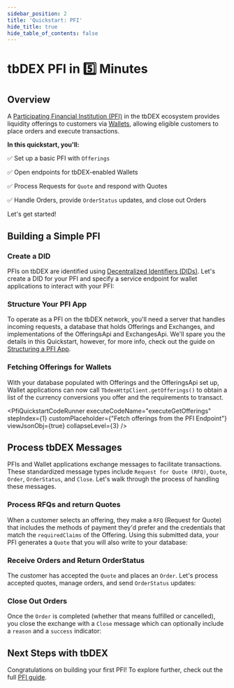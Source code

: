 ```yaml
---
sidebar_position: 2
title: 'Quickstart: PFI'
hide_title: true
hide_table_of_contents: false
---
```



<QuickstartExecutionProvider>

# tbDEX PFI in 5️⃣ Minutes

## Overview

A [Participating Financial Institution (PFI)](/docs/tbdex/pfi/overview) in the tbDEX ecosystem provides liquidity offerings to customers via [Wallets](/docs/tbdex/wallet/overview), allowing eligible customers to place orders and execute transactions.

**In this quickstart, you'll:**

✅  Set up a basic PFI with `Offerings`

✅  Open endpoints for tbDEX-enabled Wallets

✅  Process Requests for `Quote` and respond with Quotes

✅  Handle Orders, provide `OrderStatus` updates, and close out Orders

Let's get started!

## Building a Simple PFI

### Create a DID

PFIs on tbDEX are identified using [Decentralized Identifiers (DIDs)](/docs/web5/decentralized-identifiers/what-are-dids). Let's create a DID for your PFI and specify a service endpoint for wallet applications to interact with your PFI:

<CodeSnippet snippetName="pfiOverviewCreateDid" />
<PfiQuickstartCodeRunner executeCodeName="executeDidCreate" stepIndex={0} customPlaceholder={"See PFI DID"} />

### Structure Your PFI App
To operate as a PFI on the tbDEX network, you'll need a server that handles incoming requests, a database that holds Offerings and Exchanges, and implementations of the OfferingsApi and ExchangesApi. We'll spare you the details in this Quickstart, however, for more info, check out the guide on [Structuring a PFI App](/docs/tbdex/pfi/anatomy-of-a-pfi).

### Fetching Offerings for Wallets
With your database populated with Offerings and the OfferingsApi set up, Wallet applications can now call `TbdexHttpClient.getOfferings()` to obtain a list of the currency conversions you offer and the requirements to transact.

<PfiQuickstartCodeRunner executeCodeName="executeGetOfferings" stepIndex={1} customPlaceholder={"Fetch offerings from the PFI Endpoint"} viewJsonObj={true} collapseLevel={3} />

## Process tbDEX Messages

PFIs and Wallet applications exchange messages to facilitate transactions. These standardized message types include `Request for Quote (RFQ)`, `Quote`, `Order`, `OrderStatus`, and `Close`. Let's walk through the process of handling these messages.

### Process RFQs and return Quotes

When a customer selects an offering, they make a `RFQ` (Request for Quote) that includes the methods of payment they'd prefer and the credentials that match the `requiredClaims` of the Offering. Using this submitted data, your PFI generates a `Quote` that you will also write to your database:

<CodeSnippet snippetName="pfiCreateQuoteJs" title="exchangeApiProvider.ts" />
<PfiQuickstartCodeRunner executeCodeName="executeGetQuote" stepIndex={2} customPlaceholder={"See the Quote"} viewJsonObj={true} collapseLevel={3} />

### Receive Orders and Return OrderStatus

The customer has accepted the `Quote` and places an `Order`. Let's process accepted quotes, manage orders, and send `OrderStatus` updates:

<CodeSnippet snippetName="pfiOrderStatusJs" title="exchangeApiProvider.ts" />
<PfiQuickstartCodeRunner executeCodeName="executeGetOrderStatus" stepIndex={3} customPlaceholder={"See the OrderStatus"} viewJsonObj={true} collapseLevel={3} />

### Close Out Orders

Once the `Order` is completed (whether that means fulfilled or cancelled), you close the exchange with a `Close` message which can optionally include a `reason` and a `success` indicator:

<CodeSnippet snippetName="pfiCloseOrderJs" title="exchangeApiProvider.ts" />
<PfiQuickstartCodeRunner executeCodeName="executeGetClose" stepIndex={4} customPlaceholder={"See the Close Message"} viewJsonObj={true} collapseLevel={3} />

## Next Steps with tbDEX

Congratulations on building your first PFI! To explore further, check out the full [PFI guide](/docs/tbdex/pfi/overview).


</QuickstartExecutionProvider>
